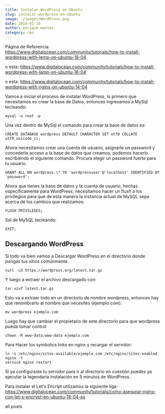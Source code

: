 ```yaml
---
title: Instalar WordPress en Ubuntu
slug: instalar-wordpress-en-ubuntu
image: ./images/WordPress.png
date: 2019-01-10
author: enrique montes
category: cms
---
```


Página de Referencia:
https://www.digitalocean.com/community/tutorials/how-to-install-wordpress-with-lemp-on-ubuntu-18-04

o esta:
https://www.digitalocean.com/community/tutorials/how-to-install-wordpress-with-lamp-on-ubuntu-16-04

o esta: https://www.digitalocean.com/community/tutorials/how-to-install-wordpress-with-nginx-on-ubuntu-14-04

Vamos a iniciar el proceso de instalar WordPress, lo primero que necesitamos es crear la base de Datos, entonces ingresamos a MySql tecleando:

`mysql -u root -p`

Una vez dentro de MySql el comando para crear la base de datos es:

```mysql
CREATE DATABASE wordpress DEFAULT CHARACTER SET utf8 COLLATE utf8_unicode_ci;
```

Ahora necesitamos crear una cuenta de usuario, asignarle un password y concederle acceso a la base de datos que creamos, podemos hacerlo escribiendo el siguiente comando. Procura elegir un password fuerte para tu usuario.

```mysql
GRANT ALL ON wordpress.\* TO 'wordpressuser'@'localhost' IDENTIFIED BY 'password';
```

Ahora que tienes la base de datos y la cuenta de usuario, hechas específicamente para WordPress, necesitamos hacer un flush a los privilegios para que de esta manera la instancia actual de MySQL sepa acerca de los cambios que realizamos:

```MySQL
FLUSH PRIVILEGES;
```

Sal de MySQL tecleando:

```mysql
EXIT;
```

## Descargando WordPress

Si todo va bien vamos a Descargar WordPress en el directorio donde pongas tus sitios comúnmente.

`curl -LO https://wordpress.org/latest.tar.gz`

Y luego a extraer el archivo descargado con:

`tar xzvf latest.tar.gz`

Esto va a extraer todo en un directorio de nombre wordpress, entonces hay que renombrarlo al nombre que necesites (ejemplo.com).

`mv wordpress ejemplo.com`

Luego hay que cambiar el propietario de este directorio para que wordpress pueda tomar control

`chown -R www-data:www-data ejemplo.com`

Para Hacer los symbolics links en nginx y recargar el servidor:

```ubuntu
ln -s /etc/nginx/sites-available/ejemplo.com /etc/nginx/sites-enabled
nginx -t
service nginx restart
```

Si ya configuraste tu servidor para ir al directorio en cuestión puedes ya ejecutar la legendaria instalación en 5 minutos de WordPress.

Para instalar el Let's Encript utilizamos la siguiente liga: https://www.digitalocean.com/community/tutorials/como-asegurar-nginx-con-let-s-encrypt-en-ubuntu-18-04-es

<Link to="/posts" className="btn center-btn">
  all posts
</Link>
